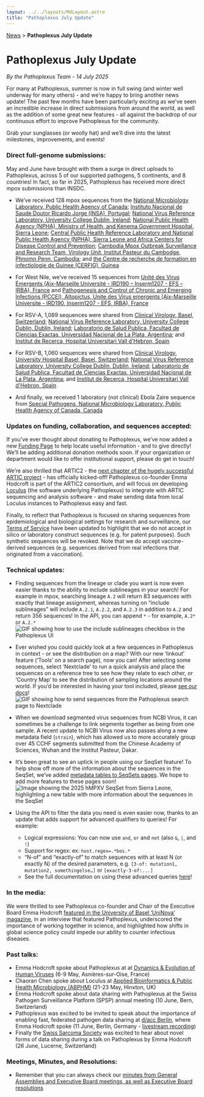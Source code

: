 ```yaml
---
layout: ../../layouts/MdLayout.astro
title: "Pathoplexus July Update"
---
```


<div>
    <a href="/news">News</a> > <b>Pathoplexus July Update</b>
</div>

# Pathoplexus July Update

*By the Pathoplexus Team - 14 July 2025*

For many at Pathoplexus, summer is now in full swing (and winter well underway for many others) - and we’re happy to bring another news update! The past few months have been particularly exciting as we’ve seen an incredible increase in direct submissions from around the world, as well as the addition of some great new features - all against the backdrop of our continuous effort to improve Pathoplexus for the community.

Grab your sunglasses (or woolly hat) and we’ll dive into the latest milestones, improvements, and events!

### Direct full-genome submissions:
May and June have brought with them a surge in direct uploads to Pathoplexus, across 5 of our supported pathogens, 5 continents, and 8 countries! In fact, so far in 2025, Pathoplexus has received more direct mpox submissions than INSDC. 

- We’ve received 128 mpox sequences from the [National Microbiology Laboratory, Public Health Agency of Canada](https://pathoplexus.org/mpox/search?visibility_groupName=true&column_dataUseTerms=true&visibility_groupId=true&groupId=397); [Instituto Nacional de Saude Doutor Ricardo Jorge (INSA), Portugal](https://pathoplexus.org/mpox/search?visibility_releasedAtTimestamp=true&visibility_groupId=true&groupId=265); [National Virus Reference Laboratory, University College Dublin, Ireland](https://pathoplexus.org/mpox/search?visibility_releasedAtTimestamp=true&visibility_groupId=true&groupId=463); [National Public Health Agency (NPHA), Ministry of Health, and Kenema Government Hospital, Sierra Leone](https://pathoplexus.org/mpox/search?visibility_releasedAtTimestamp=true&isRevocation=false&visibility_groupName=true&groupName=KGHSL_VHF_LAB&releasedAtTimestampTo=1750982399); [Central Public Health Reference Laboratory and National Public Health Agency (NPHA), Sierra Leone and Africa Centers for Disease Control and Prevention](https://pathoplexus.org/mpox/search?visibility_groupName=true&visibility_groupId=true&groupId=499); [Cambodia Mpox Outbreak Surveillance and Research Team, Virology Unit, Institut Pasteur du Cambodge, Phnomn Penn, Cambodia](https://pathoplexus.org/mpox/search?visibility_groupName=true&visibility_groupId=true&groupId=500); and [the Centre de recherche de formation en infectiologie de Guinee (CERFIG), Guinea](https://pathoplexus.org/mpox/search?visibility_releasedAtTimestamp=true&isRevocation=false&visibility_groupId=true&visibility_groupName=true&groupId=538)

- For West Nile, we’ve received 15 sequences from [Unité des Virus Émergents (Aix-Marseille Université - IRD190 – Inserm1207 - EFS – IRBA), France](https://pathoplexus.org/west-nile/search?visibility_releasedAtTimestamp=true&releasedAtTimestampFrom=1748031219&releasedAtTimestampTo=1748031221&visibility_groupId=true&groupId=497) and [Pathogenesis and Control of Chronic and Emerging Infections (PCCEI), Altopictus, Unite des Virus emergents (Aix-Marseille Universite - IRD190, Inserm1207 - EFS, IRBA), France](https://pathoplexus.org/west-nile/search?visibility_releasedAtTimestamp=true&isRevocation=false&visibility_groupName=true&groupName=UVE+seq)

- For RSV-A, 1,089 sequences were shared from [Clinical Virology, Basel, Switzerland](https://pathoplexus.org/rsv-a/search?visibility_groupName=true&visibility_submittedAtTimestamp=true&submittedAtTimestampTo=1750982399&visibility_groupId=true&groupId=430); [National Virus Reference Laboratory, University College Dublin, Dublin, Ireland](https://pathoplexus.org/rsv-a/search?visibility_groupName=true&visibility_groupId=true&groupId=463); [Laboratorio de Salud Publica, Facultad de Ciencias Exactas, Universidad Nacional de La Plata, Argentina](https://pathoplexus.org/rsv-a/search?visibility_releasedAtTimestamp=true&visibility_groupName=true&visibility_groupId=true&groupId=531); and [Institut de Recerca, Hospital Universitari Vall d'Hebron, Spain](https://pathoplexus.org/rsv-a/search?visibility_releasedAtTimestamp=true&releasedAtTimestampFrom=1751288450&isRevocation=&visibility_groupId=true&groupId=540&releasedAtTimestampTo=1752278399)

- For RSV-B, 1,060 sequences were shared from [Clinical Virology, University Hospital Basel, Basel, Switzerland](https://pathoplexus.org/rsv-b/search?visibility_submittedAtTimestamp=true&visibility_groupName=true&column_submittedAtTimestamp=true&visibility_groupId=true&groupId=430); [National Virus Reference Laboratory, University College Dublin, Dublin, Ireland](https://pathoplexus.org/rsv-b/search?visibility_groupName=true&visibility_groupId=true&groupId=463); [Laboratorio de Salud Publica, Facultad de Ciencias Exactas, Universidad Nacional de La Plata, Argentina](https://pathoplexus.org/rsv-b/search?visibility_releasedAtTimestamp=true&visibility_groupName=true&visibility_groupId=true&groupId=531); and [Institut de Recerca, Hospital Universitari Vall d'Hebron, Spain](https://pathoplexus.org/rsv-b/search?visibility_releasedAtTimestamp=true&releasedAtTimestampFrom=1751288992&releasedAtTimestampTo=1752278399&isRevocation=&visibility_groupName=true&visibility_groupId=true&groupId=540)

- And finally, we received 1 laboratory (not clinical) Ebola Zaire sequence from [Special Pathogens, National Microbiology Laboratory, Public Health Agency of Canada, Canada](https://pathoplexus.org/ebola-zaire/search?visibility_releasedAtTimestamp=true&isRevocation=false&visibility_groupName=true&visibility_groupId=true&groupId=397)

### Updates on funding, collaboration, and sequences accepted:
If you’ve ever thought about donating to Pathoplexus, we’ve now added a new [Funding Page](https://pathoplexus.org/about/funding) to help locate useful information - and to give directly! We’ll be adding additional donation methods soon. If your organization or department would like to offer institutional support, please do get in touch!

We’re also thrilled that ARTIC2 - the [next chapter of the hugely successful ARTIC project](https://www.birmingham.ac.uk/news/2025/ambitious-project-to-develop-low-cost-genome-sequencing-for-pathogens-known-and-unknown) - has officially kicked-off! Pathoplexus co-founder Emma Hodcroft is part of the ARTIC2 consortium, and will focus on developing [Loculus](https://loculus.org/) (the software underlying Pathoplexus) to integrate with ARTIC sequencing and analysis software - and make sending data from local Loculus instances to Pathoplexus easy and fast. 

Finally, to reflect that Pathoplexus is focused on sharing sequences from epidemiological and biological settings for research and surveillance, our [Terms of Service](https://pathoplexus.org/about/terms-of-use/terms-of-service) have been updated to highlight that we do not accept in silico or laboratory construct sequences (e.g. for patent purposes). Such synthetic sequences will be revoked. Note that we do accept vaccine-derived sequences (e.g. sequences derived from real infections that originated from a vaccination).

### Technical updates:

- Finding sequences from the lineage or clade you want is now even easier thanks to the ability to include sublineages in your search! For example in mpox, searching lineage `A.2` will return 83 sequences with exactly that lineage assignment, whereas turning on “include sublineages” will include `A.2.1`, `A.2.2`, and `A.2.3` in addition to `A.2` and return 356 sequences! In the API, you can append `*` - for example, `A.2*` or `A.2.*`
![GIF showing how to use the include sublineages checkbox in the Pathoplexus UI](/gifs/news/2025-07-14-july-update/lineages.gif)

- Ever wished you could quickly look at a few sequences in Pathoplexus in context - or see the distribution on a map? With our new ‘linkout’ feature (‘Tools’ on a search page), now you can! After selecting some sequences, select ‘Nextclade’ to run a quick analysis and place the sequences on a reference tree to see how they relate to each other, or ‘Country Map’ to see the distribution of sampling locations around the world. If you’d be interested in having your tool included, please [see our docs](https://pathoplexus.org/docs/how-to/use-tools-and-add-new-ones)!
![GIF showing how to send sequences from the Pathoplexus search page to Nextclade](/gifs/news/2025-07-14-july-update/nextcladeLinkOut.gif)

- When we download segmented virus sequences from NCBI Virus, it can sometimes be a challenge to link segments together as being from one sample. A recent update to NCBI Virus now also passes along a new metadata field (`strain`), which has allowed us to more accurately group over 45 CCHF segments submitted from the Chinese Academy of Sciences, Wuhan and the Institut Pasteur, Dakar.

- It’s been great to see an uptick in people using our SeqSet feature! To help show off more of the information about the sequences in the SeqSet, we’ve added [metadata tables to SeqSets pages](https://github.com/loculus-project/loculus/pull/4248). We hope to add more features to these pages soon!
![Image showing the 2025 hMPXV SeqSet from Sierra Leone, highlighting a new table with more information about the sequences in the SeqSet](/gifs/news/2025-07-14-july-update/seqSets.jpg)

- Using the API to filter the data you need is even easier now, thanks to an update that adds support for advanced qualifiers to queries! For example:
  - Logical expressions: You can now use `and`, `or` and `not` (also `&`, `|`, and `!`)
  - Support for regex: ex: `host.regex=.*bos.*`
  - “N-of” and “exactly-of” to match sequences with at least N (or exactly N) of the desired parameters, e.g. `[3-of: mutation1, mutation2, somethingelse…]` or `[exactly-3-of:...]` 
  - See the full documentation on using these advanced queries [here](https://lapis.cov-spectrum.org/open/v2/docs/concepts/advanced-query)!

### In the media:
We were thrilled to see Pathoplexus co-founder and Chair of the Executive Board Emma Hodcroft [featured in the University of Basel ‘UniNova’ magazine](https://www.unibas.ch/en/News-Events/Uni-Nova/Uni-Nova-145/Uni-Nova-145-Conversation-Emma-Hodcroft-Interview-Pathoplexus-Virus-Research-Data-US-Politics.html), in an interview that featured Pathoplexus, underscored the importance of working together in science, and highlighted how shifts in global science policy could impede our ability to counter infectious diseases.

### Past talks:

- Emma Hodcroft spoke about Pathoplexus at at [Dynamics & Evolution of Human Viruses](https://dynamicsevolution.org/event/5/) (6-9 May, Asnières-sur-Oise, France)
- Chaoran Chen spoke about Loculus at [Applied Bioinformatics & Public Health Microbiology (ABPHM)](https://coursesandconferences.wellcomeconnectingscience.org/event/applied-bioinformatics-public-health-microbiology-20250521/) (21-23 May, Hinxton, UK)
- Emma Hodcroft spoke about data sharing with Pathoplexus at the Swiss Pathogen Surveillance Platform (SPSP) annual meeting (10 June, Bern, Switzerland)
- Pathoplexus was excited to be invited to speak about the importance of enabling fast, federated pathogen data sharing at [d/acc Berlin](https://lemonade.social/e/iumyMgJE), where Emma Hodcroft spoke (11 June, Berlin, Germany - [livestream recording](https://x.com/i/broadcasts/1jMJgkOdMnwJL))
- Finally the [Swiss Sarcoma Society](https://www.swiss-sarcoma.net/) was excited to hear about novel forms of data sharing during a talk on Pathoplexus by Emma Hodcroft (26 June, Lucerne, Switzerland)


### Meetings, Minutes, and Resolutions:
- Remember that you can always check our [minutes from General Assemblies and Executive Board meetings, as well as Executive Board resolutions](https://pathoplexus.org/about/governance/minutes)
